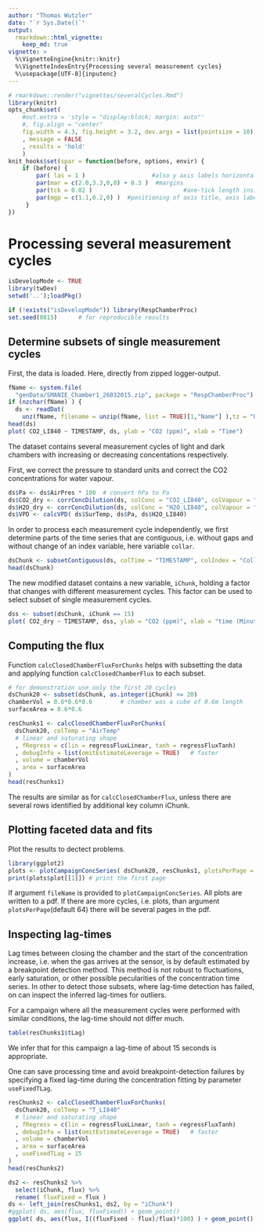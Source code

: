 ---
author: "Thomas Wutzler"
date: "`r Sys.Date()`"
output: 
  rmarkdown::html_vignette:
    keep_md: true
vignette: >
  %\VignetteEngine{knitr::knitr}
  %\VignetteIndexEntry{Processing several measurement cycles}
  %\usepackage[UTF-8]{inputenc}
---

```{r setup, include = FALSE}
# rmarkdown::render("vignettes/severalCycles.Rmd")
library(knitr)
opts_chunk$set(
    #out.extra = 'style = "display:block; margin: auto"'
    #, fig.align = "center"
    fig.width = 4.3, fig.height = 3.2, dev.args = list(pointsize = 10)
    , message = FALSE
    , results = 'hold'
    )
knit_hooks$set(spar = function(before, options, envir) {
    if (before) {
        par( las = 1 )                   #also y axis labels horizontal
        par(mar = c(2.0,3.3,0,0) + 0.3 )  #margins
        par(tck = 0.02 )                          #axe-tick length inside plots             
        par(mgp = c(1.1,0.2,0) )  #positioning of axis title, axis labels, axis
     }
})
```


Processing several measurement cycles
=====================================

```{r eval=FALSE, echo=FALSE, results='hide'}
isDevelopMode <- TRUE
library(twDev)
setwd('..');loadPkg()
```
```{r results = 'hide', warning = FALSE}
if (!exists("isDevelopMode")) library(RespChamberProc)
set.seed(0815)      # for reproducible results
```

Determine subsets of single measurement cycles
----------------------------------------------

First, the data is loaded. Here, directly from zipped logger-output.
```{r concAllPlot, spar = TRUE, fig.width = 12}
fName <- system.file(
  "genData/SMANIE_Chamber1_26032015.zip", package = "RespChamberProc")
if (nzchar(fName) ) { 
  ds <- readDat(
    unz(fName, filename = unzip(fName, list = TRUE)[1,"Name"] ),tz = "UTC") }
head(ds)
plot( CO2_LI840 ~ TIMESTAMP, ds, ylab = "CO2 (ppm)", xlab = "Time")
```

The dataset contains several measurement cycles of light and dark chambers 
with increasing or decreasing concentations respectively.

First, we correct the pressure to standard units and correct the CO2
concentrations for water vapour.
```{r}
ds$Pa <- ds$AirPres * 100  # convert hPa to Pa
ds$CO2_dry <- corrConcDilution(ds, colConc = "CO2_LI840", colVapour = "H2O_LI840")
ds$H2O_dry <- corrConcDilution(ds, colConc = "H2O_LI840", colVapour = "H2O_LI840")
ds$VPD <- calcVPD( ds$SurTemp, ds$Pa, ds$H2O_LI840)
```

In order to process each measurement cycle independently, we first determine 
parts of the time series that are contiguous, i.e. without gaps and without 
change of an index variable, here variable `collar`.

```{r}
dsChunk <- subsetContiguous(ds, colTime = "TIMESTAMP", colIndex = "Collar") 
head(dsChunk)
```

The new modified dataset contains a new variable, `iChunk`, holding a factor that
changes with different measurement cycles.
This factor can be used to select subset of single measurement cycles. 
```{r concSinglePlot, spar = TRUE}
dss <- subset(dsChunk, iChunk == 15)
plot( CO2_dry ~ TIMESTAMP, dss, ylab = "CO2 (ppm)", xlab = "time (Minute:Second)")
```

Computing the flux
------------------

Function `calcClosedChamberFluxForChunks` helps with subsetting the data 
and applying function `calcClosedChamberFlux` to each subset.

```{r}
# for demonstration use only the first 20 cycles
dsChunk20 <- subset(dsChunk, as.integer(iChunk) <= 20) 
chamberVol = 0.6*0.6*0.6		# chamber was a cube of 0.6m length
surfaceArea = 0.6*0.6

resChunks1 <- calcClosedChamberFluxForChunks(
  dsChunk20, colTemp = "AirTemp"
  # linear and saturating shape
  , fRegress = c(lin = regressFluxLinear, tanh = regressFluxTanh)	
  , debugInfo = list(omitEstimateLeverage = TRUE)	# faster
  , volume = chamberVol
  , area = surfaceArea
)
head(resChunks1)
```

The results are similar as for `calcClosedChamberFlux`, unless there are 
several rows identified by additional key column iChunk.

## Plotting faceted data and fits
Plot the results to dectect problems. 
```{r fittedPlots, spar = TRUE, fig.width = 11, fig.height = 6, warning = FALSE, message = FALSE}
library(ggplot2)
plots <- plotCampaignConcSeries( dsChunk20, resChunks1, plotsPerPage = 64L)  
print(plots$plot[[1]]) # print the first page
```

If argument `fileName` is provided to `plotCampaignConcSeries`. All plots are
written to a pdf. If there are more cycles, i.e. plots, than argument 
`plotsPerPage`(default 64) there will be several pages in the pdf.

## Inspecting lag-times

Lag times between closing the chamber and the start of the concentration
increase, i.e. when the gas arrives at the sensor, is by default estimated by a
breakpoint detection method. This method is not robust to fluctuations, early
saturation, or other possible pecularities of the concentration time series. In
other to detect those subsets, where lag-time detection has failed, on can
inspect the inferred lag-times for outliers.

For a campaign where all the measurement cycles were performed with similar
conditions, the lag-time should not differ much.

```{r inspectLagTimes}
table(resChunks1$tLag)
```

We infer that for this campaign a lag-time of about 15 seconds is appropriate.

One can save processing time and avoid breakpoint-detection failures by specifying
a fixed lag-time during the concentration fitting by parameter `useFixedTLag`.
```{r}
resChunks2 <- calcClosedChamberFluxForChunks(
  dsChunk20, colTemp = "T_LI840"
  # linear and saturating shape
  , fRegress = c(lin = regressFluxLinear, tanh = regressFluxTanh)	
  , debugInfo = list(omitEstimateLeverage = TRUE)	# faster
  , volume = chamberVol
  , area = surfaceArea
  , useFixedTLag = 15
)
head(resChunks2)
```
```{r eval=FALSE, include=FALSE}
ds2 <- resChunks2 %>% 
  select(iChunk, flux) %>% 
  rename( fluxFixed = flux )
ds <- left_join(resChunks1, ds2, by = "iChunk")
#ggplot( ds, aes(flux, fluxFixed)) + geom_point()
ggplot( ds, aes(flux, I((fluxFixed - flux)/flux)*100) ) + geom_point()
```



